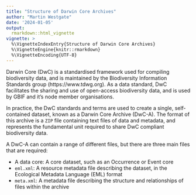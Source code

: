 ```yaml
---
title: "Structure of Darwin Core Archives"
author: "Martin Westgate"
date: '2024-01-05'
output:
  rmarkdown::html_vignette
vignette: >
  %\VignetteIndexEntry{Structure of Darwin Core Archives}
  %\VignetteEngine{knitr::rmarkdown}
  %\VignetteEncoding{UTF-8}
---
```

Darwin Core (DwC) is a standardised framework used for compiling biodiversity
data, and is maintained by the Biodiversity Information Standards group
(https://www.tdwg.org). As a data standard, DwC facilitates the sharing and use
of open-access biodiversity data, and is used by GBIF and it's node member
organisations. 

In practice, the DwC standards and terms are used to create a single,
self-contained dataset, known as a Darwin Core Archive (DwC-A). The format of
this archive is a `ZIP` file containing text files of data and metadata, and
represents the fundamental unit required to share DwC compliant biodiversity
data.

A DwC-A can contain a range of different files, but there are three main files that are required:

- A data core: A core dataset, such as an Occurrence or Event core
- `eml.xml`: A resource metadata file describing the dataset, in the Ecological
  Metadata Language (EML) format
- `meta.xml`: A metadata file describing the structure and relationships of
files within the archive
  
